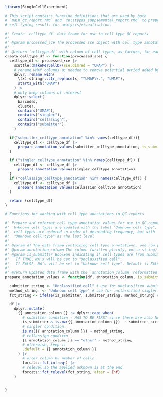 

```r
library(SingleCellExperiment)

# This script contains function definitions that are used by both
# `main_qc_report.rmd` and `celltypes_supplemental_report.rmd` to prepare
# cell typing results for analysis/visualization.

#' Create `celltype_df` data frame for use in cell type QC reports
#'
#' @param processed_sce The processed sce object with cell type annotations in colData
#'
#' @return `celltype_df` with column of cell types, as factors, for each annotation method
create_celltype_df <- function(processed_sce) {
  celltype_df <- processed_sce |>
    scuttle::makePerCellDF(use.dimred = "UMAP") |>
    # rename UMAP columns as needed to remove potential period added by `scuttle::makePerCellDF`
    dplyr::rename_with(
      \(x) stringr::str_replace(x, "^UMAP\\.", "UMAP"),
      starts_with("UMAP")
    ) |>
    # only keep columns of interest
    dplyr::select(
      barcodes,
      cluster,
      contains("UMAP"),
      contains("singler"),
      contains("cellassign"),
      contains("submitter")
    )
  
  if("submitter_celltype_annotation" %in% names(celltype_df)){
    celltype_df <- celltype_df |> 
      prepare_annotation_values(submitter_celltype_annotation, is_submitter = TRUE) 
  }

  if ("singler_celltype_annotation" %in% names(celltype_df)) {
    celltype_df <- celltype_df |>
      prepare_annotation_values(singler_celltype_annotation) 
  }
  if ("cellassign_celltype_annotation" %in% names(celltype_df)) {
    celltype_df <- celltype_df |>
      prepare_annotation_values(cellassign_celltype_annotation)
  }

  return (celltype_df)
}

# Functions for working with cell type annotations in QC reports

#' Prepare and reformat cell type annotation values for use in QC reports
#'  Unknown cell types are updated with the label "Unknown cell type", and
#'  cell types are ordered in order of descending frequency, but with
#'  "Unknown cell type" as the last level
#'
#' @param df The data frame containing cell type annotations, one row per cell
#' @param annotation_column The column (written plainly, not a string) containing annotations to reformat
#' @param is_submitter Boolean indicating if cell types are from submitter. 
#'   If TRUE, NA's will be set to "Unclassified cell".
#'   If FALSE, NA's will be set to "Unknown cell type". Default is FALSE.
#'
#' @return Updated data frame with the `annotation_column` reformatted
prepare_annotation_values <- function(df, annotation_column, is_submitter = FALSE) {
  
  submitter_string <- "Unclassified cell" # use for unclassified submitter cells 
  method_string  <- "Unknown cell type" # use for unclassified singler and cellassign cells
  fct_string <- ifelse(is_submitter, submitter_string, method_string) # which string to consider when reordering the factor

  df |>
    dplyr::mutate(
      {{ annotation_column }} := dplyr::case_when(
        # submitter condition - HAS TO BE FIRST since these are also NA which is the singler check
        is_submitter & is.na({{ annotation_column }})  ~ submitter_string,
        # singler condition
        is.na({{ annotation_column }}) ~ method_string,
        # cellassign conditon
        {{ annotation_column }} == "other" ~ method_string,
        # otherwise, keep it
        .default = {{ annotation_column }}
      ) |>
        # order column by number of cells
        forcats::fct_infreq() |>
        # relevel so the applied unknown is at the end
        forcats::fct_relevel(fct_string, after = Inf)
    )
  
  
}
```

